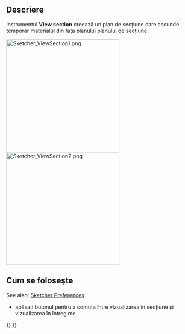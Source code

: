 <languages/>

{{Docnav
|[[Sketcher_ViewSketch|View sketch]]
|[[Sketcher_Grid|Toggle grid]]
|[[Sketcher_Workbench|Sketcher]]
|IconL=Sketcher_ViewSketch.svg
|IconR=Sketcher_Grid.svg‎
|IconC=Workbench_Sketcher.svg
}}

<div class="mw-translate-fuzzy">
{{GuiCommand/ro
|Name=Sketcher ViewSection
|Name/ro=Sketcher ViewSection
|MenuLocation=Sketch → View section
|Workbenches=[[Sketcher Workbench|Sketcher]], [[PartDesign Workbench|PartDesign]] 
|Version=0.18
}}
</div>

<span id="Description"></span>
==Descriere==

<div class="mw-translate-fuzzy">
Instrumentul '''View section''' creează un plan de secțiune care ascunde temporar materialul din fața planului planului de secțiune.
</div>

[[File:Sketcher ViewSection1.png|300px]] [[File:Sketcher ViewSection2.png|300px]]
{{Caption|Partially hidden sketch and fully visible sketch}}

<span id="Usage"></span>
<div class="mw-translate-fuzzy">
== Cum se folosește ==
</div>

See also: [[Sketcher_Preferences#Display|Sketcher Preferences]].

<div class="mw-translate-fuzzy">
* apăsați butonul {{KEY|[[File:Sketcher ViewSection.png|24px]] '''View section'''}} pentru a comuta între vizualizarea în secțiune  și vizualizarea în întregime.
</div>


{{Docnav
|[[Sketcher_ViewSketch|View sketch]]
|[[Sketcher_Grid|Toggle grid]]
|[[Sketcher_Workbench|Sketcher]]
|IconL=Sketcher_ViewSketch.svg
|IconR=Sketcher_Grid.svg‎
|IconC=Workbench_Sketcher.svg
}}

{{Sketcher_Tools_navi{{#translation:}}}}
{{Userdocnavi{{#translation:}}}}